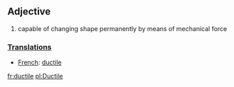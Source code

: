 == Adjective ==

#capable of changing shape permanently by means of mechanical force

===[[Translation]]s===
*[[French]]: [[ductile]]

[[fr:ductile]]
[[pl:Ductile]]